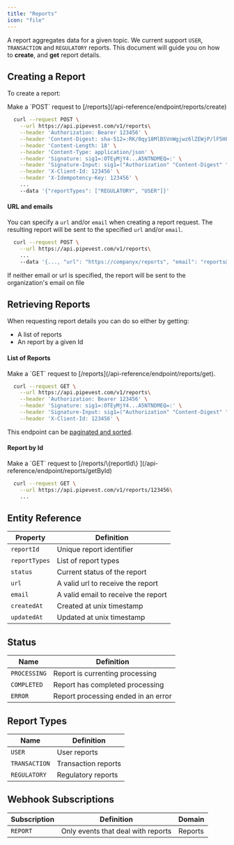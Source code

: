 ```yaml
---
title: "Reports"
icon: "file"
---
```


A report aggregates data for a given topic. We current support `USER`, `TRANSACTION` and `REGULATORY` reports.
This document will guide you on how to **create**, and **get** report details.

## Creating a Report

To create a report:

<Tip>
  Make a `POST` request to [/reports](/api-reference/endpoint/reports/create)
</Tip>

```bash
  curl --request POST \
    --url https://api.pipevest.com/v1/reports\
    --header 'Authorization: Bearer 123456' \
    --header 'Content-Digest: sha-512=:RK/0qy18MlBSVnWgjwz6lZEWjP/lF5HF9bvEF8FabDg=:' \
    --header 'Content-Length: 18' \
    --header 'Content-Type: application/json' \
    --header 'Signature: sig1=:OTEyMjY4...A5NTNDMEQ=:' \
    --header 'Signature-Input: sig1=("Authorization" "Content-Digest" "Content-Length" "Content-Type" "X-Client-Id" "X-Idempotency-Key" "@method" "@target-uri" "@path" "@query");keyid="staging-pipevest-ed25519";created=1732893484;expires=1732893584' \
    --header 'X-Client-Id: 123456' \
    --header 'X-Idempotency-Key: 123456' \
    ...
    --data '{"reportTypes": ["REGULATORY", "USER"]}'
```

#### URL and emails

You can specify a `url` and/or `email` when creating a report request. The resulting report will be sent to the specified `url` and/or `email`.

```bash
  curl --request POST \
    --url https://api.pipevest.com/v1/reports\
    ...
    --data '{..., "url": "https://companyx/reports", "email": "reports@companyx.com"}'
```

<Note>
  If neither email or url is specified, the report will be sent to the
  organization's email on file
</Note>

## Retrieving Reports

When requesting report details you can do so either by getting:

- A list of reports
- An report by a given Id

#### List of Reports

<Tip>
  Make a `GET` request to [/reports](/api-reference/endpoint/reports/get).
</Tip>

```bash
  curl --request GET \
    --url https://api.pipevest.com/v1/reports\
    --header 'Authorization: Bearer 123456' \
    --header 'Signature: sig1=:OTEyMjY4...A5NTNDMEQ=:' \
    --header 'Signature-Input: sig1=("Authorization" "Content-Digest" "Content-Length" "Content-Type" "X-Client-Id" "X-Idempotency-Key" "@method" "@target-uri" "@path" "@query");keyid="staging-pipevest-ed25519";created=1732893484;expires=1732893584' \
    --header 'X-Client-Id: 123456' \
```

<Note>This endpoint can be [paginated and sorted](/concepts/pagination).</Note>

#### Report by Id

<Tip>
  Make a `GET` request to [/reports/\{reportId\}
  ](/api-reference/endpoint/reports/getById)
</Tip>

```bash
  curl --request GET \
    --url https://api.pipevest.com/v1/reports/123456\
    ...
```

## Entity Reference

| Property      | Definition                          |
| ------------- | ----------------------------------- |
| `reportId`    | Unique report identifier            |
| `reportTypes` | List of report types                |
| `status`      | Current status of the report        |
| `url`         | A valid url to receive the report   |
| `email`       | A valid email to receive the report |
| `createdAt`   | Created at unix timestamp           |
| `updatedAt`   | Updated at unix timestamp           |

## Status

| Name         | Definition                          |
| ------------ | ----------------------------------- |
| `PROCESSING` | Report is currenting processing     |
| `COMPLETED`  | Report has completed processing     |
| `ERROR`      | Report processing ended in an error |

## Report Types

| Name          | Definition          |
| ------------- | ------------------- |
| `USER`        | User reports        |
| `TRANSACTION` | Transaction reports |
| `REGULATORY`  | Regulatory reports  |

## Webhook Subscriptions

| Subscription | Definition                         | Domain  |
| ------------ | ---------------------------------- | ------- |
| `REPORT`     | Only events that deal with reports | Reports |
